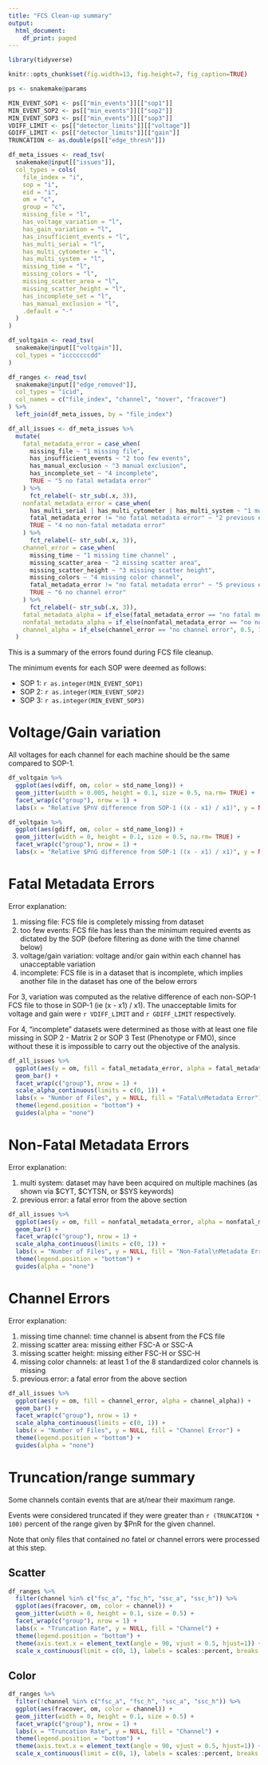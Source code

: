 ```yaml
---
title: "FCS Clean-up summary"
output:
  html_document:
    df_print: paged
---
```


```r
library(tidyverse)

knitr::opts_chunk$set(fig.width=13, fig.height=7, fig_caption=TRUE)

ps <- snakemake@params

MIN_EVENT_SOP1 <- ps[["min_events"]][["sop1"]]
MIN_EVENT_SOP2 <- ps[["min_events"]][["sop2"]]
MIN_EVENT_SOP3 <- ps[["min_events"]][["sop3"]]
VDIFF_LIMIT <- ps[["detector_limits"]][["voltage"]]
GDIFF_LIMIT <- ps[["detector_limits"]][["gain"]]
TRUNCATION <- as.double(ps[["edge_thresh"]])

df_meta_issues <- read_tsv(
  snakemake@input[["issues"]],
  col_types = cols(
    file_index = "i",
    sop = "i",
    eid = "i",
    om = "c",
    group = "c",
    missing_file = "l",
    has_voltage_variation = "l",
    has_gain_variation = "l",
    has_insufficient_events = "l",
    has_multi_serial = "l",
    has_multi_cytometer = "l",
    has_multi_system = "l",
    missing_time = "l",
    missing_colors = "l",
    missing_scatter_area = "l",
    missing_scatter_height = "l",
    has_incomplete_set = "l",
    has_manual_exclusion = "l",
    .default = "-"
  )
)

df_voltgain <- read_tsv(
  snakemake@input[["voltgain"]],
  col_types = "icccccccdd"
)

df_ranges <- read_tsv(
  snakemake@input[["edge_removed"]],
  col_types = "icid",
  col_names = c("file_index", "channel", "nover", "fracover")
) %>%
  left_join(df_meta_issues, by = "file_index")

df_all_issues <- df_meta_issues %>%
  mutate(
    fatal_metadata_error = case_when(
      missing_file ~ "1 missing file",
      has_insufficient_events ~ "2 too few events",
      has_manual_exclusion ~ "3 manual exclusion",
      has_incomplete_set ~ "4 incomplete",
      TRUE ~ "5 no fatal metadata error"
    ) %>%
      fct_relabel(~ str_sub(.x, 3)),
    nonfatal_metadata_error = case_when(
      has_multi_serial | has_multi_cytometer | has_multi_system ~ "1 multi system",
      fatal_metadata_error != "no fatal metadata error" ~ "2 previous error",
      TRUE ~ "4 no non-fatal metadata error"
    ) %>%
      fct_relabel(~ str_sub(.x, 3)),
    channel_error = case_when(
      missing_time ~ "1 missing time channel" ,
      missing_scatter_area ~ "2 missing scatter area",
      missing_scatter_height ~ "3 missing scatter height",
      missing_colors ~ "4 missing color channel",
      fatal_metadata_error != "no fatal metadata error" ~ "5 previous error",
      TRUE ~ "6 no channel error"
    ) %>%
      fct_relabel(~ str_sub(.x, 3)),
    fatal_metadata_alpha = if_else(fatal_metadata_error == "no fatal metadata error", 0.5, 1),
    nonfatal_metadata_alpha = if_else(nonfatal_metadata_error == "no non-fatal metadata error", 0.5, 1),
    channel_alpha = if_else(channel_error == "no channel error", 0.5, 1),
  )
```

This is a summary of the errors found during FCS file cleanup.

The minimum events for each SOP were deemed as follows:

* SOP 1: `r as.integer(MIN_EVENT_SOP1)`
* SOP 2: `r as.integer(MIN_EVENT_SOP2)`
* SOP 3: `r as.integer(MIN_EVENT_SOP3)`

# Voltage/Gain variation

All voltages for each channel for each machine should be the same compared to
SOP-1.

```r
df_voltgain %>%
  ggplot(aes(vdiff, om, color = std_name_long)) +
  geom_jitter(width = 0.005, height = 0.1, size = 0.5, na.rm= TRUE) +
  facet_wrap(c("group"), nrow = 1) +
  labs(x = "Relative $PnV difference from SOP-1 ((x - x1) / x1)", y = NULL, color = "Channel")

df_voltgain %>%
  ggplot(aes(gdiff, om, color = std_name_long)) +
  geom_jitter(width = 0, height = 0.1, size = 0.5, na.rm= TRUE) +
  facet_wrap(c("group"), nrow = 1) +
  labs(x = "Relative $PnG difference from SOP-1 ((x - x1) / x1)", y = NULL, color = "Channel")
```

# Fatal Metadata Errors

Error explanation:

1. missing file: FCS file is completely missing from dataset
2. too few events: FCS file has less than the minimum required events as
   dictated by the SOP (before filtering as done with the time channel below)
3. voltage/gain variation: voltage and/or gain within each channel has
   unacceptable variation
4. incomplete: FCS file is in a dataset that is incomplete, which implies
   another file in the dataset has one of the below errors
   
For 3, variation was computed as the relative difference of each non-SOP-1 FCS
file to those in SOP-1 (ie (x - x1) / x1). The unacceptable limits for voltage
and gain were `r VDIFF_LIMIT` and `r GDIFF_LIMIT` respectively.

For 4, "incomplete" datasets were determined as those with at least one file
missing in SOP 2 - Matrix 2 or SOP 3 Test (Phenotype or FMO), since without
these it is impossible to carry out the objective of the analysis.

```r
df_all_issues %>%
  ggplot(aes(y = om, fill = fatal_metadata_error, alpha = fatal_metadata_alpha)) +
  geom_bar() +
  facet_wrap(c("group"), nrow = 1) +
  scale_alpha_continuous(limits = c(0, 1)) +
  labs(x = "Number of Files", y = NULL, fill = "Fatal\nMetadata Error") +
  theme(legend.position = "bottom") +
  guides(alpha = "none")
```

# Non-Fatal Metadata Errors

Error explanation:

1. multi system: dataset may have been acquired on multiple machines (as shown
   via $CYT, $CYTSN, or $SYS keywords)
2. previous error: a fatal error from the above section
   
```r
df_all_issues %>%
  ggplot(aes(y = om, fill = nonfatal_metadata_error, alpha = nonfatal_metadata_alpha)) +
  geom_bar() +
  facet_wrap(c("group"), nrow = 1) +
  scale_alpha_continuous(limits = c(0, 1)) +
  labs(x = "Number of Files", y = NULL, fill = "Non-Fatal\nMetadata Error") +
  theme(legend.position = "bottom") +
  guides(alpha = "none")
```

# Channel Errors

Error explanation:

1. missing time channel: time channel is absent from the FCS file
2. missing scatter area: missing either FSC-A or SSC-A
3. missing scatter height: missing either FSC-H or SSC-H
4. missing color channels: at least 1 of the 8 standardized color channels is
   missing
5. previous error: a fatal error from the above section
   
```r
df_all_issues %>%
  ggplot(aes(y = om, fill = channel_error, alpha = channel_alpha)) +
  geom_bar() +
  facet_wrap(c("group"), nrow = 1) +
  scale_alpha_continuous(limits = c(0, 1)) +
  labs(x = "Number of Files", y = NULL, fill = "Channel Error") +
  theme(legend.position = "bottom") +
  guides(alpha = "none")
```

# Truncation/range summary

Some channels contain events that are at/near their maximum range.

Events were considered truncated if they were greater than `r (TRUNCATION * 100)`
percent of the range given by $PnR for the given channel.

Note that only files that contained no fatel or channel errors were processed
at this step.

## Scatter

```r
df_ranges %>%
  filter(channel %in% c("fsc_a", "fsc_h", "ssc_a", "ssc_h")) %>%
  ggplot(aes(fracover, om, color = channel)) +
  geom_jitter(width = 0, height = 0.1, size = 0.5) +
  facet_wrap(c("group"), nrow = 1) +
  labs(x = "Truncation Rate", y = NULL, fill = "Channel") +
  theme(legend.position = "bottom") +
  theme(axis.text.x = element_text(angle = 90, vjust = 0.5, hjust=1)) +
  scale_x_continuous(limit = c(0, 1), labels = scales::percent, breaks = c(0, 0.5, 1))
```

## Color

```r
df_ranges %>%
  filter(!channel %in% c("fsc_a", "fsc_h", "ssc_a", "ssc_h")) %>%
  ggplot(aes(fracover, om, color = channel)) +
  geom_jitter(width = 0, height = 0.1, size = 0.5) +
  facet_wrap(c("group"), nrow = 1) +
  labs(x = "Truncation Rate", y = NULL, fill = "Channel") +
  theme(legend.position = "bottom") +
  theme(axis.text.x = element_text(angle = 90, vjust = 0.5, hjust=1)) +
  scale_x_continuous(limit = c(0, 1), labels = scales::percent, breaks = c(0, 0.5, 1))
```
